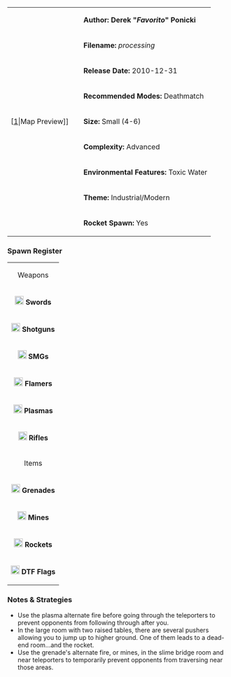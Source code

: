 {| border="1" cellpadding="2" width="800px"
|rowspan="9" width="150px"|[[File:Processing.png|thumb|center]|Map Preview]]
|'''Author: Derek "''Favorito''" Ponicki'''
|-
|'''Filename:''' ''processing''
|-
| '''Release Date:''' 2010-12-31
|-
|'''Recommended Modes:''' Deathmatch
|-
|'''Size:''' Small (4-6)
|-
|'''Complexity:''' Advanced
|-
|'''Environmental Features:''' Toxic Water
|-
|'''Theme:''' Industrial/Modern
|-
|'''Rocket Spawn:''' Yes
|}

<!--
=== Review ===
-->

=== Spawn Register ===
{| border="1" cellpadding="2" width="150px"
|colspan="2" align="center"|Weapons
|-
|[[File:Sword.png|20px]] '''Swords''' || 2
|-
|[[File:Shotgun.png|20px]] '''Shotguns''' || 2
|-
|[[File:Smg.png|20px]] '''SMGs''' || 2
|-
|[[File:Flamer.png|20px]] '''Flamers''' || 1
|-
|[[File:Plasma.png|20px]] '''Plasmas''' || 2
|-
| [[File:Rifle.png|20px]] '''Rifles''' || 2
|-
|colspan="2" align="center"|Items
|-
| [[File:Grenade.png|20px]] '''Grenades''' || 6
|-
| [[File:Mine.png|20px]] '''Mines''' || 3
|-
| [[File:Rocket.png|20px]] '''Rockets''' || 1
|-
| [[File:Flag.png|20px]] '''DTF Flags''' || 5
|}

=== Notes & Strategies ===

* Use the plasma alternate fire before going through the teleporters to prevent opponents from following through after you.
* In the large room with two raised tables, there are several pushers allowing you to jump up to higher ground. One of them leads to a dead-end room...and the rocket.
* Use the grenade's alternate fire, or mines, in the slime bridge room and near teleporters to temporarily prevent opponents from traversing near those areas.